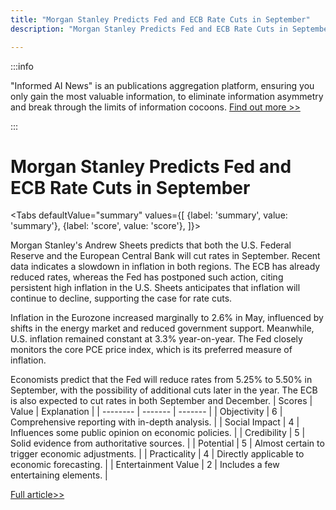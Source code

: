 ```yaml
---
title: "Morgan Stanley Predicts Fed and ECB Rate Cuts in September"
description: "Morgan Stanley Predicts Fed and ECB Rate Cuts in September"

---
```



:::info

"Informed AI News" is an publications aggregation platform, ensuring you only gain the most valuable information, to eliminate information asymmetry and break through the limits of information cocoons.  [Find out more >>](/)

:::

# Morgan Stanley Predicts Fed and ECB Rate Cuts in September


<Tabs
	defaultValue="summary"
	values={[
	{label: 'summary', value: 'summary'},
	{label: 'score', value: 'score'},
]}>
<TabItem value="summary">


Morgan Stanley's Andrew Sheets predicts that both the U.S. Federal Reserve and the European Central Bank will cut rates in September. Recent data indicates a slowdown in inflation in both regions. The ECB has already reduced rates, whereas the Fed has postponed such action, citing persistent high inflation in the U.S. Sheets anticipates that inflation will continue to decline, supporting the case for rate cuts.

Inflation in the Eurozone increased marginally to 2.6% in May, influenced by shifts in the energy market and reduced government support. Meanwhile, U.S. inflation remained constant at 3.3% year-on-year. The Fed closely monitors the core PCE price index, which is its preferred measure of inflation.

Economists predict that the Fed will reduce rates from 5.25% to 5.50% in September, with the possibility of additional cuts later in the year. The ECB is also expected to cut rates in both September and December.
</TabItem>
<TabItem value="score">
	| Scores     | Value   | Explanation |
	| -------- | ------- | ------- |
	| Objectivity  | 6    | Comprehensive reporting with in-depth analysis.    |
	| Social Impact | 4     | Influences some public opinion on economic policies.    |
	| Credibility    | 5    | Solid evidence from authoritative sources.    |
	| Potential    | 5    | Almost certain to trigger economic adjustments.    |
	| Practicality    | 4    | Directly applicable to economic forecasting.    |
	| Entertainment Value    | 2    | Includes a few entertaining elements.    |
</TabItem>
</Tabs>

[Full article>>](https://www.cnbc.com/2024/06/28/fed-and-european-central-bank-to-cut-rates-in-september-morgan-stanley-says.html)
